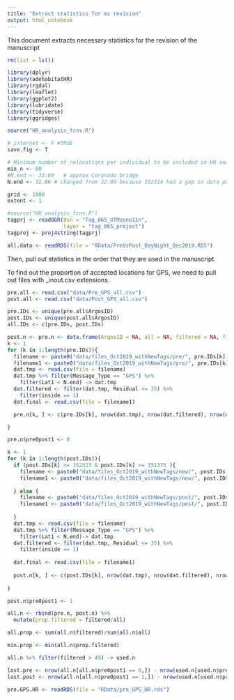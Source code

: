```yaml
---
title: "Extract statistics for ms revision"
output: html_notebook
---
```


This document extracts necessary statistics for the revision of the manuscript

```r
rm(list = ls())

library(dplyr)
library(adehabitatHR)
library(rgdal)
library(leaflet) 
library(ggplot2)
library(lubridate)
library(tidyverse)
library(ggridges)

source("HR_analysis_fcns.R")

# internet <- F #TRUE
save.fig <- T

# Minimum number of relocations per individual to be included in HR analysis
min_n <- 50
#N.end <- 32.69   # approx Coronado bridge
N.end <- 32.66 # changed from 32.69 because 152314 had a gap in data points between ~32.65 and ~32.66 - seems like there was a different behavior south and north of 32.66

grid <- 1000
extent <- 1

#source("HR_analysis_fcns.R")
tagprj <- readOGR(dsn = "Tag_065_UTMzone11n", 
                  layer = "tag_065_project")
tagproj <- proj4string(tagprj)

all.data <- readRDS(file = "RData/PreVsPost_DayNight_Dec2019.RDS")
```

Then, pull out statistics in the order that they are used in the manuscript. 

To find out the proportion of accepted locations for GPS, we need to pull out files with _inout.csv extensions.

```r
pre.all <- read.csv("data/Pre_GPS_all.csv")
post.all <- read.csv("data/Post_GPS_all.csv")

pre.IDs <- unique(pre.all$ArgosID)
post.IDs <- unique(post.all$ArgosID)
all.IDs <- c(pre.IDs, post.IDs)

post.n <- pre.n <- data.frame(ArgosID = NA, all = NA, filtered = NA, final = NA)
k <- 1
for (k in 1:length(pre.IDs)){
  filename <- paste0("data/files_Oct2019_withNewTags/pre/", pre.IDs[k], "_inout.csv")
  filename1 <- paste0("data/files_Oct2019_withNewTags/pre/", pre.IDs[k], "_inside_DayNight_4hrs_GPS.csv")
  dat.tmp <- read.csv(file = filename)
  dat.tmp %>% filter(Message_Type == "GPS") %>%
    filter(Lat1 < N.end) -> dat.tmp
  dat.filtered <- filter(dat.tmp, Residual <= 35) %>%
    filter(inside == 1)
  dat.final <- read.csv(file = filename1)

  pre.n[k, ] <- c(pre.IDs[k], nrow(dat.tmp), nrow(dat.filtered), nrow(dat.final))

}

pre.n$pre0post1 <- 0

k <- 1
for (k in 1:length(post.IDs)){
  if (post.IDs[k] <= 152323 & post.IDs[k] >= 151375 ){
    filename <- paste0("data/files_Oct2019_withNewTags/new/", post.IDs[k], "_inout.csv")
    filename1 <- paste0("data/files_Oct2019_withNewTags/new/", post.IDs[k], "_inside_DayNight_4hrs_GPS.csv")
    
  } else {
    filename <- paste0("data/files_Oct2019_withNewTags/post/", post.IDs[k], "_inout.csv")
    filename1 <- paste0("data/files_Oct2019_withNewTags/post/", post.IDs[k], "_inside_DayNight_4hrs_GPS.csv")
    
  }
  dat.tmp <- read.csv(file = filename)
  dat.tmp %>% filter(Message_Type == "GPS") %>%
    filter(Lat1 < N.end)-> dat.tmp
  dat.filtered <- filter(dat.tmp, Residual <= 35) %>%
    filter(inside == 1) 
  
  dat.final <- read.csv(file = filename1)
  
  post.n[k, ] <- c(post.IDs[k], nrow(dat.tmp), nrow(dat.filtered), nrow(dat.final))
  
}

post.n$pre0post1 <- 1

all.n <- rbind(pre.n, post.n) %>%
  mutate(prop.filtered = filtered/all)

all.prop <- sum(all.n$filtered)/sum(all.n$all)

min.prop <- min(all.n$prop.filtered)

all.n %>% filter(filtered > 49) -> used.n

lost.pre <- nrow(all.n[all.n$pre0post1 == 0,]) - nrow(used.n[used.n$pre0post1 == 0,])
lost.post <- nrow(all.n[all.n$pre0post1 == 1,]) - nrow(used.n[used.n$pre0post1 == 1,])

```



```r
pre.GPS.HR <- readRDS(file = "RData/pre_GPS_HR.rds")
```


